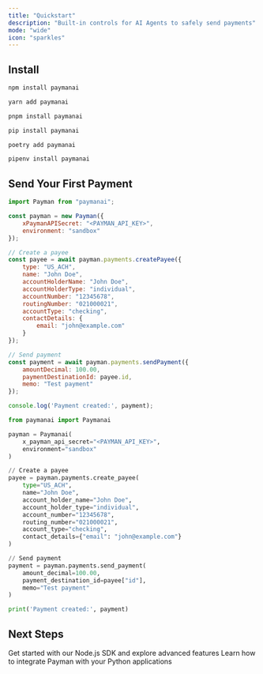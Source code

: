 ```yaml
---
title: "Quickstart"
description: "Built-in controls for AI Agents to safely send payments"
mode: "wide"
icon: "sparkles"
---
```


## Install

<CodeGroup>

```bash npm
npm install paymanai
```

```bash yarn
yarn add paymanai
```

```bash pnpm
pnpm install paymanai
```

```bash pip
pip install paymanai
```

```bash poetry
poetry add paymanai
```

```bash pipenv
pipenv install paymanai
```

</CodeGroup>

## Send Your First Payment

<CodeGroup>

```javascript Node.js
import Payman from "paymanai";

const payman = new Payman({
    xPaymanAPISecret: "<PAYMAN_API_KEY>",
    environment: "sandbox"
});

// Create a payee
const payee = await payman.payments.createPayee({
    type: "US_ACH",
    name: "John Doe",
    accountHolderName: "John Doe",
    accountHolderType: "individual",
    accountNumber: "12345678",
    routingNumber: "021000021",
    accountType: "checking",
    contactDetails: { 
        email: "john@example.com" 
    }
});

// Send payment
const payment = await payman.payments.sendPayment({
    amountDecimal: 100.00,
    paymentDestinationId: payee.id,
    memo: "Test payment"
});

console.log('Payment created:', payment);
```

```python Python
from paymanai import Paymanai

payman = Paymanai(
    x_payman_api_secret="<PAYMAN_API_KEY>",
    environment="sandbox"
)

// Create a payee
payee = payman.payments.create_payee(
    type="US_ACH",
    name="John Doe",
    account_holder_name="John Doe",
    account_holder_type="individual",
    account_number="12345678",
    routing_number="021000021",
    account_type="checking",
    contact_details={"email": "john@example.com"}
)

// Send payment
payment = payman.payments.send_payment(
    amount_decimal=100.00,
    payment_destination_id=payee["id"],
    memo="Test payment"
)

print('Payment created:', payment)
```

</CodeGroup>

## Next Steps

<CardGroup>

<Card title="Node.js SDK" icon="js" href="/sdks/node/setup-and-installation">
    Get started with our Node.js SDK and explore advanced features
</Card>

<Card title="Python SDK" icon="python" href="/sdks/python/setup-and-installation">
    Learn how to integrate Payman with your Python applications
</Card>

</CardGroup>
